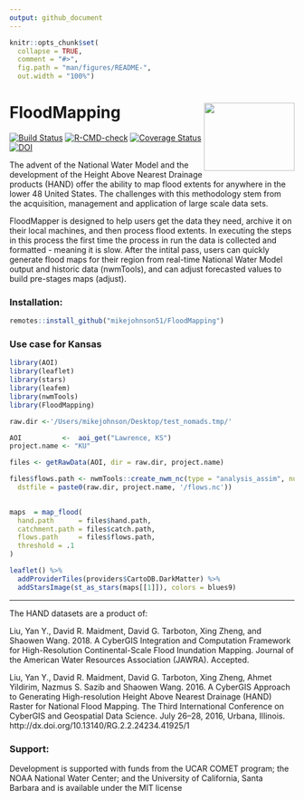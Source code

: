 ```yaml
---
output: github_document
---
```


<!-- README.md is generated from README.Rmd. Please edit that file -->

```r
knitr::opts_chunk$set(
  collapse = TRUE,
  comment = "#>",
  fig.path = "man/figures/README-",
  out.width = "100%")
```

# FloodMapping <img src="man/figures/logo.png" width=160 height = 120 align="right"/>

<!-- badges: start -->

[![Build Status](https://travis-ci.org/mikejohnson51/FloodMapping.svg?branch=master)](https://travis-ci.org/mikejohnson51/FloodMapping)
[![R-CMD-check](https://github.com/mikejohnson51/FloodMapping/workflows/R-CMD-check/badge.svg)](https://github.com/mikejohnson51/FloodMapping/actions)
[![Coverage Status](https://coveralls.io/repos/github/mikejohnson51/FloodMapping/badge.svg?branch=master)](https://coveralls.io/github/mikejohnson51/FloodMapping?branch=master)
[![DOI](https://zenodo.org/badge/130427796.svg)](https://zenodo.org/badge/latestdoi/130427796)
<!-- badges: end -->


The advent of the National Water Model and the development of the Height Above Nearest Drainage products (HAND) offer the ability to map flood extents for anywhere in the lower 48 United States. The challenges with this methodology stem from the acquisition, management and application of large scale data sets. 

FloodMapper is designed to help users get the data they need, archive it on their local machines, and then process flood extents. In executing the steps in this process the first time the process in run the data is  collected and formatted - meaning it is slow. After the intital pass,  users can quickly generate flood maps for their region from real-time National Water Model output and historic data (nwmTools), and can adjust forecasted values to build pre-stages maps (adjust). 


### Installation:

```r
remotes::install_github("mikejohnson51/FloodMapping")
```

### Use case for Kansas
```r
library(AOI)
library(leaflet)
library(stars)
library(leafem)
library(nwmTools)
library(FloodMapping)

raw.dir <-'/Users/mikejohnson/Desktop/test_nomads.tmp/'

AOI          <-  aoi_get("Lawrence, KS")
project.name <- "KU"

files <- getRawData(AOI, dir = raw.dir, project.name)

files$flows.path <- nwmTools::create_nwm_nc(type = "analysis_assim", num  = 1,
  dstfile = paste0(raw.dir, project.name, '/flows.nc'))
  

maps  = map_flood(
  hand.path      = files$hand.path,
  catchment.path = files$catch.path,
  flows.path     = files$flows.path,
  threshold = .1
)

leaflet() %>%
  addProviderTiles(providers$CartoDB.DarkMatter) %>%
  addStarsImage(st_as_stars(maps[[1]]), colors = blues9)
```

______

The HAND datasets are a product of:

Liu, Yan Y., David R. Maidment, David G. Tarboton, Xing Zheng, and Shaowen Wang. 2018. A CyberGIS Integration and Computation Framework for High-Resolution Continental-Scale Flood Inundation Mapping. Journal of the American Water Resources Association (JAWRA). Accepted.

Liu, Yan Y., David R. Maidment, David G. Tarboton, Xing Zheng, Ahmet Yildirim, Nazmus S. Sazib and Shaowen Wang. 2016. A CyberGIS Approach to Generating High-resolution Height Above Nearest Drainage (HAND) Raster for National Flood Mapping. The Third International Conference on CyberGIS and Geospatial Data Science. July 26–28, 2016, Urbana, Illinois. http://dx.doi.org/10.13140/RG.2.2.24234.41925/1

### Support:

Development is supported with funds from the UCAR COMET program; the NOAA National Water Center; and the University of California, Santa Barbara and is available under the MIT license





